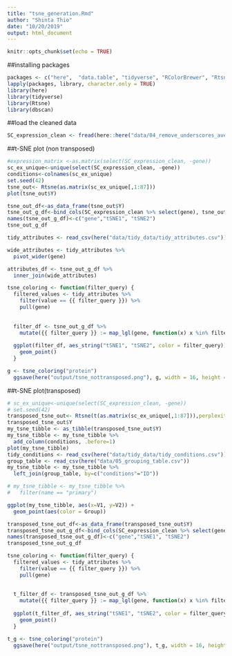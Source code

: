 ```yaml
---
title: "tsne_generation.Rmd"
author: "Shinta Thio"
date: "10/20/2019"
output: html_document
---
```


```r
knitr::opts_chunk$set(echo = TRUE)
```

##installing packages
```r
packages <- c("here",  "data.table", "tidyverse", "RColorBrewer", "Rtsne", "tidyverse", "ggplot2", "dbscan")
lapply(packages, library, character.only = TRUE)
library(here)
library(tidyverse)
library(Rtsne)
library(dbscan)
```

##load the cleaned data
```r
SC_expression_clean <- fread(here::here("data/04_remove_underscores_average_replicates", "04_SC_expression.csv"))
```

##t-SNE plot (non transposed)
```r
#expression_matrix <-as.matrix(select(SC_expression_clean, -gene))
sc_ex_unique<-unique(select(SC_expression_clean, -gene))
conditions<-colnames(sc_ex_unique)
set.seed(42)
tsne_out<- Rtsne(as.matrix(sc_ex_unique[,1:87]))
plot(tsne_out$Y)
```

```r
tsne_out_df<-as_data_frame(tsne_out$Y)
tsne_out_g_df<-bind_cols(SC_expression_clean %>% select(gene), tsne_out_df)
names(tsne_out_g_df)<-c("gene","tSNE1", "tSNE2")
tsne_out_g_df
```

```r
tidy_attributes <- read_csv(here("data/tidy_data/tidy_attributes.csv"))
```

```r
wide_attributes <- tidy_attributes %>%
  pivot_wider(gene)
```

```r
attributes_df <- tsne_out_g_df %>% 
  inner_join(wide_attributes)
```

```r
tsne_coloring <- function(filter_query) {
  filtered_values <- tidy_attributes %>% 
    filter(value == {{ filter_query }}) %>% 
    pull(gene)
  
  
  filter_df <- tsne_out_g_df %>% 
    mutate({{ filter_query }} := map_lgl(gene, function(x) x %in% filtered_values))
  
  ggplot(filter_df, aes_string("tSNE1", "tSNE2", color = filter_query)) + 
    geom_point()
  }

g <- tsne_coloring("protein") 
  ggsave(here("output/tsne_nottransposed.png"), g, width = 16, height = 9)
```

##t-SNE plot(transposed)
```r
# sc_ex_unique<-unique(select(SC_expression_clean, -gene))
# set.seed(42)
transposed_tsne_out<- Rtsne(t(as.matrix(sc_ex_unique[,1:87])),perplexity = 10)
transposed_tsne_out$Y
my_tsne_tibble <- as_tibble(transposed_tsne_out$Y)
my_tsne_tibble <- my_tsne_tibble %>% 
  add_column(conditions, .before=1)
plot(my_tsne_tibble)
tidy_conditions <- read_csv(here("data/tidy_data/tidy_conditions.csv"))
group_table <- read_csv(here("data/05_grouping_table.csv"))
my_tsne_tibble <- my_tsne_tibble %>% 
  left_join(group_table, by=c("conditions"="ID"))

# my_tsne_tibble <- my_tsne_tibble %>% 
#   filter(name == "primary")

ggplot(my_tsne_tibble, aes(x=V1, y=V2)) +
  geom_point(aes(color = Group))

```

```r
transposed_tsne_out_df<-as_data_frame(transposed_tsne_out$Y)
transposed_tsne_out_g_df<-bind_cols(SC_expression_clean %>% select(gene), transposed_tsne_out_df)
names(transposed_tsne_out_g_df)<-c("gene","tSNE1", "tSNE2")
transposed_tsne_out_g_df
```

```r
tsne_coloring <- function(filter_query) {
  filtered_values <- tidy_attributes %>% 
    filter(value == {{ filter_query }}) %>% 
    pull(gene)
  
  
  t_filter_df <- transposed_tsne_out_g_df %>% 
    mutate({{ filter_query }} := map_lgl(gene, function(x) x %in% filtered_values))
  
  ggplot(t_filter_df, aes_string("tSNE1", "tSNE2", color = filter_query)) + 
    geom_point()
  }

t_g <- tsne_coloring("protein") 
  ggsave(here("output/tsne_nottransposed.png"), t_g, width = 16, height = 9)
```


